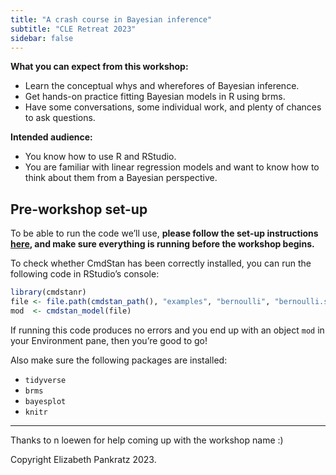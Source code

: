 ```yaml
---
title: "A crash course in Bayesian inference"
subtitle: "CLE Retreat 2023"
sidebar: false
---
```


**What you can expect from this workshop:**

- Learn the conceptual whys and wherefores of Bayesian inference.
- Get hands-on practice fitting Bayesian models in R using brms.
- Have some conversations, some individual work, and plenty of chances to ask questions.


**Intended audience:**

- You know how to use R and RStudio.
- You are familiar with linear regression models and want to know how to think about them from a Bayesian perspective.


## Pre-workshop set-up

To be able to run the code we'll use, **please follow the set-up instructions [here](https://stefanocoretta.github.io/sqmb/setup.html), and make sure everything is running before the workshop begins.**

To check whether CmdStan has been correctly installed, you can run the following code in RStudio's console:

```r
library(cmdstanr)
file <- file.path(cmdstan_path(), "examples", "bernoulli", "bernoulli.stan")
mod  <- cmdstan_model(file)
```

If running this code produces no errors and you end up with an object `mod` in your Environment pane, then you're good to go!

Also make sure the following packages are installed:

- `tidyverse`
- `brms`
- `bayesplot`
- `knitr`


---

Thanks to n loewen for help coming up with the workshop name :)

Copyright Elizabeth Pankratz 2023.
